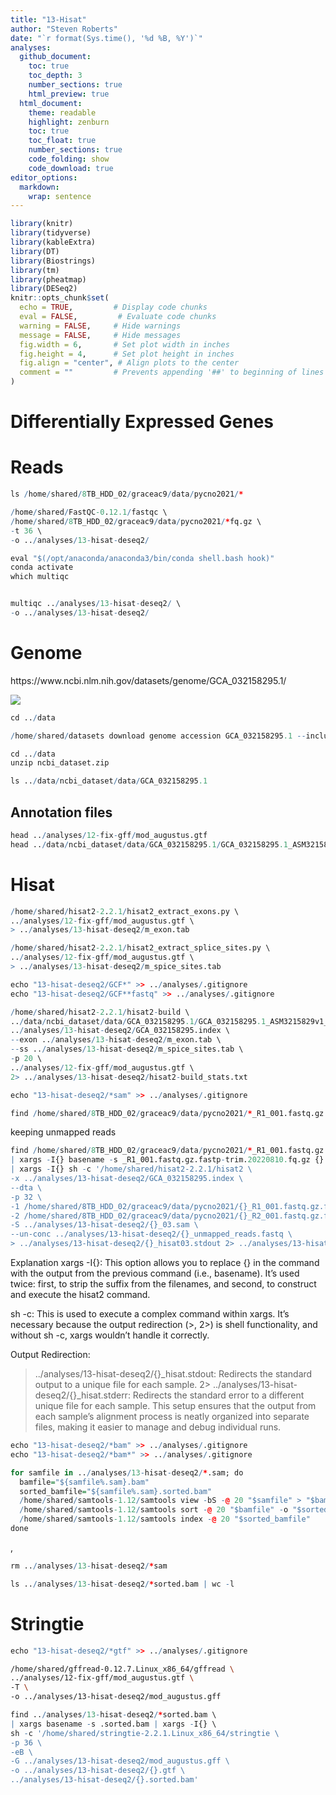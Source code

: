 ```yaml
---
title: "13-Hisat"
author: "Steven Roberts"
date: "`r format(Sys.time(), '%d %B, %Y')`"  
analyses: 
  github_document:
    toc: true
    toc_depth: 3
    number_sections: true
    html_preview: true
  html_document:
    theme: readable
    highlight: zenburn
    toc: true
    toc_float: true
    number_sections: true
    code_folding: show
    code_download: true
editor_options: 
  markdown: 
    wrap: sentence
---
```


```r
library(knitr)
library(tidyverse)
library(kableExtra)
library(DT)
library(Biostrings)
library(tm)
library(pheatmap)
library(DESeq2)
knitr::opts_chunk$set(
  echo = TRUE,         # Display code chunks
  eval = FALSE,         # Evaluate code chunks
  warning = FALSE,     # Hide warnings
  message = FALSE,     # Hide messages
  fig.width = 6,       # Set plot width in inches
  fig.height = 4,      # Set plot height in inches
  fig.align = "center", # Align plots to the center
  comment = ""         # Prevents appending '##' to beginning of lines in code analyses
)
```

# Differentially Expressed Genes
 


# Reads

```r
ls /home/shared/8TB_HDD_02/graceac9/data/pycno2021/*
```

```r
/home/shared/FastQC-0.12.1/fastqc \
/home/shared/8TB_HDD_02/graceac9/data/pycno2021/*fq.gz \
-t 36 \
-o ../analyses/13-hisat-deseq2/
```



```r
eval "$(/opt/anaconda/anaconda3/bin/conda shell.bash hook)"
conda activate
which multiqc


multiqc ../analyses/13-hisat-deseq2/ \
-o ../analyses/13-hisat-deseq2/
```





# Genome
https://www.ncbi.nlm.nih.gov/datasets/genome/GCA_032158295.1/

![](http://gannet.fish.washington.edu/seashell/snaps/Monosnap_Pycnopodia_helianthoides_genome_assembly_ASM3215829v1_-_NCBI_-_NLM_2024-05-25_15-32-13.png)

```r
cd ../data

/home/shared/datasets download genome accession GCA_032158295.1 --include gff3,rna,cds,protein,genome,seq-report
```

```r
cd ../data 
unzip ncbi_dataset.zip
```

```r
ls ../data/ncbi_dataset/data/GCA_032158295.1

```

## Annotation files


```r
head ../analyses/12-fix-gff/mod_augustus.gtf
head ../data/ncbi_dataset/data/GCA_032158295.1/GCA_032158295.1_ASM3215829v1_genomic.fna
```



# Hisat

```r
/home/shared/hisat2-2.2.1/hisat2_extract_exons.py \
../analyses/12-fix-gff/mod_augustus.gtf \
> ../analyses/13-hisat-deseq2/m_exon.tab
```

```r
/home/shared/hisat2-2.2.1/hisat2_extract_splice_sites.py \
../analyses/12-fix-gff/mod_augustus.gtf \
> ../analyses/13-hisat-deseq2/m_spice_sites.tab
```

```r
echo "13-hisat-deseq2/GCF*" >> ../analyses/.gitignore
echo "13-hisat-deseq2/GCF**fastq" >> ../analyses/.gitignore
```

```r
/home/shared/hisat2-2.2.1/hisat2-build \
../data/ncbi_dataset/data/GCA_032158295.1/GCA_032158295.1_ASM3215829v1_genomic.fna \
../analyses/13-hisat-deseq2/GCA_032158295.index \
--exon ../analyses/13-hisat-deseq2/m_exon.tab \
--ss ../analyses/13-hisat-deseq2/m_spice_sites.tab \
-p 20 \
../analyses/12-fix-gff/mod_augustus.gtf \
2> ../analyses/13-hisat-deseq2/hisat2-build_stats.txt
```

```r
echo "13-hisat-deseq2/*sam" >> ../analyses/.gitignore
```



```r
find /home/shared/8TB_HDD_02/graceac9/data/pycno2021/*_R1_001.fastq.gz.fastp-trim.20220810.fq.gz | xargs basename -s _R1_001.fastq.gz.fastp-trim.20220810.fq.gz | xargs -I{} echo {}
```





keeping unmapped reads 
```r
find /home/shared/8TB_HDD_02/graceac9/data/pycno2021/*_R1_001.fastq.gz.fastp-trim.20220810.fq.gz \
| xargs -I{} basename -s _R1_001.fastq.gz.fastp-trim.20220810.fq.gz {} \
| xargs -I{} sh -c '/home/shared/hisat2-2.2.1/hisat2 \
-x ../analyses/13-hisat-deseq2/GCA_032158295.index \
--dta \
-p 32 \
-1 /home/shared/8TB_HDD_02/graceac9/data/pycno2021/{}_R1_001.fastq.gz.fastp-trim.20220810.fq.gz \
-2 /home/shared/8TB_HDD_02/graceac9/data/pycno2021/{}_R2_001.fastq.gz.fastp-trim.20220810.fq.gz \
-S ../analyses/13-hisat-deseq2/{}_03.sam \
--un-conc ../analyses/13-hisat-deseq2/{}_unmapped_reads.fastq \
> ../analyses/13-hisat-deseq2/{}_hisat03.stdout 2> ../analyses/13-hisat-deseq2/{}_hisat03.stderr'
```







Explanation
xargs -I{}: This option allows you to replace {} in the command with the output from the previous command (i.e., basename). It's used twice: first, to strip the suffix from the filenames, and second, to construct and execute the hisat2 command.

sh -c: This is used to execute a complex command within xargs. It's necessary because the output redirection (>, 2>) is shell functionality, and without sh -c, xargs wouldn't handle it correctly.

Output Redirection:

> ../analyses/13-hisat-deseq2/{}_hisat.stdout: Redirects the standard output to a unique file for each sample.
2> ../analyses/13-hisat-deseq2/{}_hisat.stderr: Redirects the standard error to a different unique file for each sample.
This setup ensures that the output from each sample's alignment process is neatly organized into separate files, making it easier to manage and debug individual runs.




```r
echo "13-hisat-deseq2/*bam" >> ../analyses/.gitignore
echo "13-hisat-deseq2/*bam*" >> ../analyses/.gitignore
```

```r
for samfile in ../analyses/13-hisat-deseq2/*.sam; do
  bamfile="${samfile%.sam}.bam"
  sorted_bamfile="${samfile%.sam}.sorted.bam"
  /home/shared/samtools-1.12/samtools view -bS -@ 20 "$samfile" > "$bamfile"
  /home/shared/samtools-1.12/samtools sort -@ 20 "$bamfile" -o "$sorted_bamfile"
  /home/shared/samtools-1.12/samtools index -@ 20 "$sorted_bamfile"
done
```

,
```r
rm ../analyses/13-hisat-deseq2/*sam
```


```r
ls ../analyses/13-hisat-deseq2/*sorted.bam | wc -l
```




# Stringtie

```r
echo "13-hisat-deseq2/*gtf" >> ../analyses/.gitignore
```


```bash
/home/shared/gffread-0.12.7.Linux_x86_64/gffread \
../analyses/12-fix-gff/mod_augustus.gtf \
-T \
-o ../analyses/13-hisat-deseq2/mod_augustus.gff

```



```r
find ../analyses/13-hisat-deseq2/*sorted.bam \
| xargs basename -s .sorted.bam | xargs -I{} \
sh -c '/home/shared/stringtie-2.2.1.Linux_x86_64/stringtie \
-p 36 \
-eB \
-G ../analyses/13-hisat-deseq2/mod_augustus.gff \
-o ../analyses/13-hisat-deseq2/{}.gtf \
../analyses/13-hisat-deseq2/{}.sorted.bam'
```









